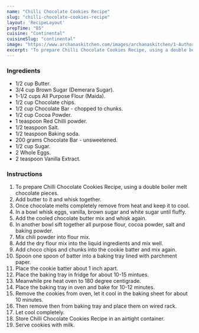 ---
name: "Chilli Chocolate Cookies Recipe"
slug: "chilli-chocolate-cookies-recipe"
layout: 'RecipeLayout'
prepTime: "85"
cuisine: "Continental"
cuisineSlug: "continental"
image: "https://www.archanaskitchen.com/images/archanaskitchen/1-Author/jyothir/Chili_Chocolate_Cookies.jpg"
excerpt: "To prepare Chilli Chocolate Cookies Recipe, using a double boiler melt chocolate pieces"
---

### Ingredients

- 1/2 cup Butter.
- 3/4 cup Brown Sugar (Demerara Sugar).
- 1-1/2 cups All Purpose Flour (Maida).
- 1/2 cup Chocolate chips.
- 1/2 cup Chocolate Bar - chopped to chunks.
- 1/2 cup Cocoa Powder.
- 1 teaspoon Red Chilli powder.
- 1/2 teaspoon Salt.
- 1/2 teaspoon Baking soda.
- 200 grams Chocolate Bar - unsweetened.
- 1/2 cup Sugar.
- 2 Whole Eggs.
- 2 teaspoon Vanilla Extract.

### Instructions

1. To prepare Chilli Chocolate Cookies Recipe, using a double boiler melt chocolate pieces.
1. Add butter to it and whisk together.
1. Once chocolate melts completely remove from heat and keep it to cool.
1. In a bowl whisk eggs, vanilla, brown sugar and white sugar until fluffy.
1. Add the cooled chocolate butter mix and whisk again.
1. In another bowl sift together all purpose flour, cocoa powder, salt and baking powder.
1. Mix chili powder into flour mix.
1. Add the dry flour mix into the liquid ingredients and mix well.
1. Add choco chips and chunks into the cookie batter and mix again.
1. Spoon one spoon of batter into a baking tray lined with parchment paper.
1. Place the cookie batter about 1 inch apart.
1. Place the baking tray in fridge for about 10-15 mintues.
1. Meanwhile pre heat oven to 180 degree centigrade.
1. Place the baking tray in oven and bake for 10-12 minutes.
1. Remove the cookies from oven, let it cool in the baking sheet for about 10 minutes.
1. Then remove then from baking tray and place them on wired rack.
1. Let cool completely.
1. Store Chilli Chocolate Cookies Recipe in an airtight container.
1. Serve cookies with milk.
